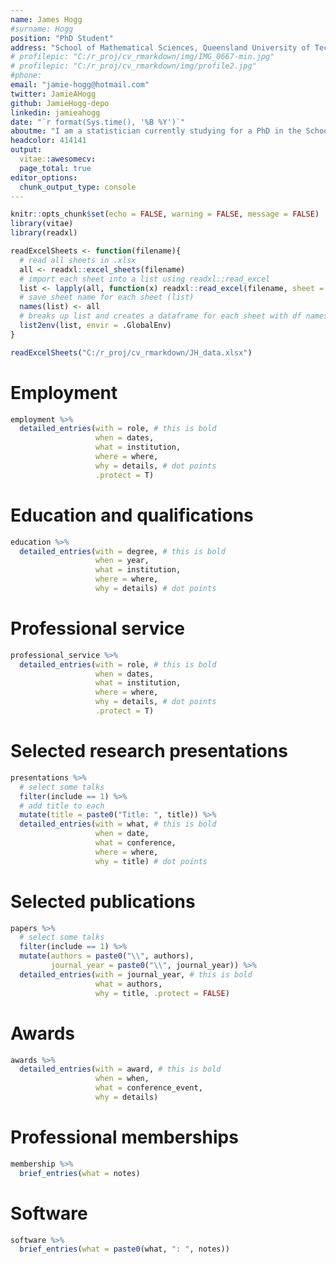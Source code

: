 ```yaml
---
name: James Hogg
#surname: Hogg
position: "PhD Student"
address: "School of Mathematical Sciences, Queensland University of Technology"
# profilepic: "C:/r_proj/cv_rmarkdown/img/IMG_0667-min.jpg"
# profilepic: "C:/r_proj/cv_rmarkdown/img/profile2.jpg"
#phone:
email: "jamie-hogg@hotmail.com"
twitter: JamieAHogg
github: JamieHogg-depo
linkedin: jamieahogg
date: "`r format(Sys.time(), '%B %Y')`"
aboutme: "I am a statistician currently studying for a PhD in the School of Mathematical Sciences at the Queensland University of Technology (QUT). Focused on generating small area level estimates of cancer risk factors for the globally recognized Australian Cancer Atlas, my research is driven by a passion for making research more accessible, as well as a commitment to utilizing Bayesian inference and spatial modeling to enhance the field of cancer research. My teaching experience, together with the awards I've received for presentations and invited talks, attest to my proficiency in conveying complex statistical ideas to a wide audience. With my dedication to advancing the field of cancer research and a deep-seated enthusiasm for exploring the potential of Bayesian inference and spatial modeling, I am poised to make a significant contribution to either academic or industry roles."
headcolor: 414141
output:
  vitae::awesomecv:
  page_total: true
editor_options: 
  chunk_output_type: console
---
```


```r
knitr::opts_chunk$set(echo = FALSE, warning = FALSE, message = FALSE)
library(vitae)
library(readxl)

readExcelSheets <- function(filename){
  # read all sheets in .xlsx 
  all <- readxl::excel_sheets(filename)
  # import each sheet into a list using readxl::read_excel
  list <- lapply(all, function(x) readxl::read_excel(filename, sheet = x))
  # save sheet name for each sheet (list)
  names(list) <- all
  # breaks up list and creates a dataframe for each sheet with df names matching sheet names
  list2env(list, envir = .GlobalEnv)
}

readExcelSheets("C:/r_proj/cv_rmarkdown/JH_data.xlsx")
```

<!-- # Research interests -->

<!-- ```{r} -->
<!-- interests %>% -->
<!--   brief_entries(what = points) -->
<!-- ``` -->

# Employment 

```r
employment %>%
  detailed_entries(with = role, # this is bold
                   when = dates,
                   what = institution,
                   where = where,
                   why = details, # dot points
                   .protect = T)
```

# Education and qualifications

```r
education %>% 
  detailed_entries(with = degree, # this is bold 
                   when = year, 
                   what = institution, 
                   where = where,
                   why = details) # dot points
```

# Professional service 

```r
professional_service %>%
  detailed_entries(with = role, # this is bold
                   when = dates,
                   what = institution,
                   where = where,
                   why = details, # dot points
                   .protect = T)
```

# Selected research presentations

```r
presentations %>%
  # select some talks
  filter(include == 1) %>%
  # add title to each
  mutate(title = paste0("Title: ", title)) %>%
  detailed_entries(with = what, # this is bold
                   when = date,
                   what = conference,
                   where = where,
                   why = title) # dot points
```

# Selected publications

```r
papers %>%
  # select some talks
  filter(include == 1) %>%
  mutate(authors = paste0("\\", authors),
         journal_year = paste0("\\", journal_year)) %>%
  detailed_entries(with = journal_year, # this is bold
                   what = authors,
                   why = title, .protect = FALSE)
```

# Awards

```r
awards %>% 
  detailed_entries(with = award, # this is bold 
                   when = when, 
                   what = conference_event,
                   why = details) 
```

# Professional memberships

```r
membership %>%
  brief_entries(what = notes)
```

# Software

```r
software %>%
  brief_entries(what = paste0(what, ": ", notes))
```

<!-- # Referees -->

<!-- ```{r} -->
<!-- referees %>% -->
<!--   detailed_entries(with = name, # this is bold -->
<!--                    where = institution, -->
<!--                    what = position, -->
<!--                    why = details) -->
<!-- ``` -->

<!-- # Publications -->

<!-- ```{r} -->
<!-- library(dplyr) -->
<!-- knitr::write_bib(c("vitae", "tibble"), "packages.bib") -->

<!-- bibliography_entries("packages.bib") %>% -->
<!--   arrange(desc(author$family), issued) -->
<!-- ``` -->

